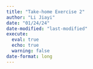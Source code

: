 ```yaml
---
title: "Take-home Exercise 2"
author: "Li Jiayi"
date: "01/24/24"
date-modified: "last-modified"
execute:
  eval: true
  echo: true 
  warning: false
date-format: long
---
```


